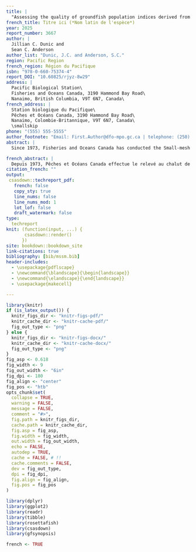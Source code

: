 ```yaml
---
title: |
  "Assessing the quality of groundfish population indices derived from the Small-mesh Multi-species Bottom Trawl Survey"
french_title: Titre ici (*Nom latin de l'espèce*)
year: 2025
report_number: 3667
author: |
  Jillian C. Dunic and
  Sean C. Anderson
author_list: "Dunic, J.C. and Anderson, S.C."
region: Pacific Region
french_region: Région du Pacifique
isbn: "978-0-660-75374-4"
report_DOI: "10.60825/rjyz-8w29"
address: |
  Pacific Biological Station\
  Fisheries and Oceans Canada, 3190 Hammond Bay Road\
  Nanaimo, British Columbia, V9T 6N7, Canada\
french_address: |
  Station biologique du Pacifique\
  Pêches et Océans Canada, 3190 Hammond Bay Road\
  Nanaimo, Colombie-Britannique, V9T 6N7, Canada\
  \smallskip
phone: "(555) 555-5555"
author_footnote: "Email: First.Author@dfo-mpo.gc.ca | telephone: (250) 756-5555"
abstract: |
  Since 1973, Fisheries and Oceans Canada has conducted the Small-mesh Multi-species Bottom Trawl Survey (SMMS), the longest continuous fisheries-independent monitoring time series for groundfish off the west coast of Vancouver Island (WCVI). Initially designed to assess Pink shrimp (*Pandalus jordani*) populations, the survey also samples groundfish. The SMMS provides a valuable historical baseline for groundfish species, as current groundfish trawl surveys began in 2003 and are biennial across regions. However, changes to the SMMS, including changes to the sampling area, fishing gear, and catch recording procedures, may affect the quality of groundfish population indices. Here, we summarise these changes and examine their impact on relative biomass indices for groundfish. We compare spatiotemporal model-based population indices from the SMMS with other regional indices and examine the distribution of lengths and ages in comparison to the synoptic West Coast Vancouver Island trawl survey (SYN WCVI). Our analysis suggests that the modelled SMMS index is likely an appropriate index of relative biomass for many groundfish species. However, changes to the survey, such as the switch to comprehensive species sorting and identification, introduce uncertainties in the pre-2003 data. Additionally, the SMMS detected signs of rockfish recruitment earlier than the SYN WCVI for some species.

french_abstract: |
  Depuis 1973, Pêches et Océans Canada effectue le relevé au chalut de fond multispécifique à petites mailles (SMMS), la plus longue série chronologique continue de surveillance indépendante des pêches pour les poissons de fond au large de la côte ouest de l'île de Vancouver (WCVI). Conçue à l'origine pour évaluer les populations de crevettes roses (*Pandalus jordani*), l'étude échantillonne également les poissons de fond. Le SMMS fournit une base historique précieuse pour les espèces de poissons de fond, étant donné que les campagnes actuelles de chalutage des poissons de fond ont commencé en 2003 et sont biennales dans toutes les régions. Cependant, les changements apportés au SMMS, notamment en ce qui concerne la zone d'échantillonnage, les engins de pêche et les procédures d'enregistrement des captures, peuvent avoir une incidence sur la qualité des indices de population des poissons de fond. Nous résumons ici ces changements et examinons leur impact sur les indices de biomasse relative des poissons de fond. Nous comparons les indices de population spatio-temporels basés sur le modèle du SMMS avec d'autres indices régionaux et examinons la distribution des longueurs et des âges par rapport à l'étude synoptique au chalut de la côte ouest de l'île de Vancouver (SYN WCVI). Notre analyse suggère que l'indice SMMS modélisé est probablement un indice approprié de la biomasse relative pour de nombreuses espèces de poissons de fond. Cependant, les changements apportés à l'enquête, tels que le passage à un tri et à une identification complets des espèces, introduisent des incertitudes dans les données antérieures à 2003. En outre, le SMMS a détecté des signes de recrutement de sébastes plus tôt que le SYN WCVI pour certaines espèces.
citation_french: ""
output:
 csasdown::techreport_pdf:
   french: false
   copy_sty: true
   line_nums: false
   line_nums_mod: 1
   lot_lof: false
   draft_watermark: false
type:
  techreport
knit: (function(input, ...) {
       csasdown::render()
      })
site: bookdown::bookdown_site
link-citations: true
bibliography: [bib/mssm.bib]
header-includes:
  - \usepackage{pdflscape}
  - \newcommand{\blandscape}{\begin{landscape}}
  - \newcommand{\elandscape}{\end{landscape}}
  - \usepackage{makecell}

---
```


```r
library(knitr)
if (is_latex_output()) {
  knitr_figs_dir <- "knitr-figs-pdf/"
  knitr_cache_dir <- "knitr-cache-pdf/"
  fig_out_type <- "png"
} else {
  knitr_figs_dir <- "knitr-figs-docx/"
  knitr_cache_dir <- "knitr-cache-docx/"
  fig_out_type <- "png"
}
fig_asp <- 0.618
fig_width <- 9
fig_out_width <- "6in"
fig_dpi <- 180
fig_align <- "center"
fig_pos <- "htb"
opts_chunk$set(
  collapse = TRUE,
  warning = FALSE,
  message = FALSE,
  comment = "#>",
  fig.path = knitr_figs_dir,
  cache.path = knitr_cache_dir,
  fig.asp = fig_asp,
  fig.width = fig_width,
  out.width = fig_out_width,
  echo = FALSE,
  autodep = TRUE,
  cache = FALSE, # !!
  cache.comments = FALSE,
  dev = fig_out_type,
  dpi = fig_dpi,
  fig.align = fig_align,
  fig.pos = fig_pos
)
```

```r
library(dplyr)
library(ggplot2)
library(readr)
library(tibble)
library(rosettafish)
library(csasdown)
library(gfsynopsis)
```

```r
french <- TRUE
```
